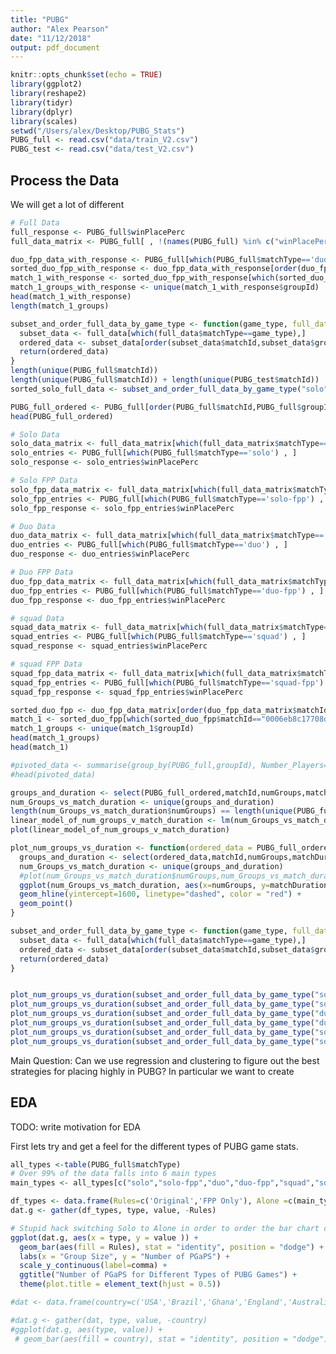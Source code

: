 ```yaml
---
title: "PUBG"
author: "Alex Pearson"
date: "11/12/2018"
output: pdf_document
---
```


```r
knitr::opts_chunk$set(echo = TRUE)
library(ggplot2)
library(reshape2)
library(tidyr)
library(dplyr)
library(scales)
setwd("/Users/alex/Desktop/PUBG_Stats")
PUBG_full <- read.csv("data/train_V2.csv")
PUBG_test <- read.csv("data/test_V2.csv")
```

## Process the Data

We will get a lot of different

```r
# Full Data
full_response <- PUBG_full$winPlacePerc
full_data_matrix <- PUBG_full[ , !(names(PUBG_full) %in% c("winPlacePerc"))]

duo_fpp_data_with_response <- PUBG_full[which(PUBG_full$matchType=='duo-fpp'),] 
sorted_duo_fpp_with_response <- duo_fpp_data_with_response[order(duo_fpp_data_with_response$matchId,duo_fpp_data_with_response$groupId), ]
match_1_with_response <- sorted_duo_fpp_with_response[which(sorted_duo_fpp_with_response$matchId=="0006eb8c17708d" ),] 
match_1_groups_with_response <- unique(match_1_with_response$groupId)
head(match_1_with_response)
length(match_1_groups)
```


```r
subset_and_order_full_data_by_game_type <- function(game_type, full_data = PUBG_full) {
  subset_data <- full_data[which(full_data$matchType==game_type),] 
  ordered_data <- subset_data[order(subset_data$matchId,subset_data$groupId), ]
  return(ordered_data)
}
length(unique(PUBG_full$matchId))
length(unique(PUBG_full$matchId)) + length(unique(PUBG_test$matchId))
sorted_solo_full_data <- subset_and_order_full_data_by_game_type("solo")

PUBG_full_ordered <- PUBG_full[order(PUBG_full$matchId,PUBG_full$groupId), ]
head(PUBG_full_ordered)

```


```r
# Solo Data
solo_data_matrix <- full_data_matrix[which(full_data_matrix$matchType=='solo'),] 
solo_entries <- PUBG_full[which(PUBG_full$matchType=='solo') , ]
solo_response <- solo_entries$winPlacePerc

# Solo FPP Data
solo_fpp_data_matrix <- full_data_matrix[which(full_data_matrix$matchType=='solo-fpp'),] 
solo_fpp_entries <- PUBG_full[which(PUBG_full$matchType=='solo-fpp') , ]
solo_fpp_response <- solo_fpp_entries$winPlacePerc

# Duo Data
duo_data_matrix <- full_data_matrix[which(full_data_matrix$matchType=='duo'),] 
duo_entries <- PUBG_full[which(PUBG_full$matchType=='duo') , ]
duo_response <- duo_entries$winPlacePerc

# Duo FPP Data
duo_fpp_data_matrix <- full_data_matrix[which(full_data_matrix$matchType=='duo-fpp'),] 
duo_fpp_entries <- PUBG_full[which(PUBG_full$matchType=='duo-fpp') , ]
duo_fpp_response <- duo_fpp_entries$winPlacePerc

# squad Data
squad_data_matrix <- full_data_matrix[which(full_data_matrix$matchType=='squad'),] 
squad_entries <- PUBG_full[which(PUBG_full$matchType=='squad') , ]
squad_response <- squad_entries$winPlacePerc

# squad FPP Data
squad_fpp_data_matrix <- full_data_matrix[which(full_data_matrix$matchType=='squad-fpp'),] 
squad_fpp_entries <- PUBG_full[which(PUBG_full$matchType=='squad-fpp') , ]
squad_fpp_response <- squad_fpp_entries$winPlacePerc
```


```r
sorted_duo_fpp <- duo_fpp_data_matrix[order(duo_fpp_data_matrix$matchId,duo_fpp_data_matrix$groupId), ]
match_1 <- sorted_duo_fpp[which(sorted_duo_fpp$matchId=="0006eb8c17708d" ),] 
match_1_groups <- unique(match_1$groupId)
head(match_1_groups)
head(match_1)
```


```r
#pivoted_data <- summarise(group_by(PUBG_full,groupId), Number_Players=mean(numGroups))
#head(pivoted_data)
```



```r
groups_and_duration <- select(PUBG_full_ordered,matchId,numGroups,matchDuration)
num_Groups_vs_match_duration <- unique(groups_and_duration)
length(num_Groups_vs_match_duration$numGroups) == length(unique(PUBG_full$matchId))
linear_model_of_num_groups_v_match_duration <- lm(num_Groups_vs_match_duration$matchDuration ~ num_Groups_vs_match_duration$numGroups)
plot(linear_model_of_num_groups_v_match_duration)

plot_num_groups_vs_duration <- function(ordered_data = PUBG_full_ordered) {
  groups_and_duration <- select(ordered_data,matchId,numGroups,matchDuration)
  num_Groups_vs_match_duration <- unique(groups_and_duration)
  #plot(num_Groups_vs_match_duration$numGroups,num_Groups_vs_match_duration$matchDuration)
  ggplot(num_Groups_vs_match_duration, aes(x=numGroups, y=matchDuration)) +
  geom_hline(yintercept=1600, linetype="dashed", color = "red") +
  geom_point()
}

subset_and_order_full_data_by_game_type <- function(game_type, full_data = PUBG_full) {
  subset_data <- full_data[which(full_data$matchType==game_type),] 
  ordered_data <- subset_data[order(subset_data$matchId,subset_data$groupId), ]
  return(ordered_data)
}


plot_num_groups_vs_duration(subset_and_order_full_data_by_game_type("solo"))
plot_num_groups_vs_duration(subset_and_order_full_data_by_game_type("solo-fpp"))
plot_num_groups_vs_duration(subset_and_order_full_data_by_game_type("duo"))
plot_num_groups_vs_duration(subset_and_order_full_data_by_game_type("duo-fpp"))
plot_num_groups_vs_duration(subset_and_order_full_data_by_game_type("squad"))
plot_num_groups_vs_duration(subset_and_order_full_data_by_game_type("squad-fpp"))
```

Main Question: Can we use regression and clustering to figure out the best strategies for placing highly in PUBG?  In particular we want to create

## EDA

TODO: write motivation for EDA

First lets try and get a feel for the different types of PUBG game stats.  

```r
all_types <-table(PUBG_full$matchType)
# Over 99% of the data falls into 6 main types
main_types <- all_types[c("solo","solo-fpp","duo","duo-fpp","squad","squad-fpp")]

df_types <- data.frame(Rules=c('Original','FPP Only'), Alone =c(main_types[1],main_types[2]), Duo=c(main_types[3],main_types[4]), Squad=c(main_types[5],main_types[6]))
dat.g <- gather(df_types, type, value, -Rules)

# Stupid hack switching Solo to Alone in order to order the bar chart correctly
ggplot(dat.g, aes(x = type, y = value )) + 
  geom_bar(aes(fill = Rules), stat = "identity", position = "dodge") +
  labs(x = "Group Size", y = "Number of PGaPS") +
  scale_y_continuous(label=comma) + 
  ggtitle("Number of PGaPS for Different Types of PUBG Games") +
  theme(plot.title = element_text(hjust = 0.5)) 
```



```r
#dat <- data.frame(country=c('USA','Brazil','Ghana','England','Australia'), Stabbing=c(15,10,9,6,7), #Accidents=c(20,25,21,28,15), Suicide=c(3,10,7,8,6))

#dat.g <- gather(dat, type, value, -country)
#ggplot(dat.g, aes(type, value)) + 
 # geom_bar(aes(fill = country), stat = "identity", position = "dodge")

```

